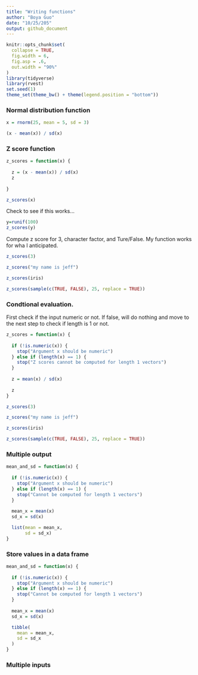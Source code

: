 ```yaml
---
title: "Writing functions"
author: "Boya Guo"
date: "10/25/205"
output: github_document
---
```


```r
knitr::opts_chunk$set(
  collapse = TRUE,
  fig.width = 6,
  fig.asp = .6,
  out.width = "90%"
)
library(tidyverse)
library(rvest)
set.seed(1)
theme_set(theme_bw() + theme(legend.position = "bottom"))
```


### Normal distribution function 
```r
x = rnorm(25, mean = 5, sd = 3)

(x - mean(x)) / sd(x)
```

### Z score function 
```r
z_scores = function(x) {
  
  z = (x - mean(x)) / sd(x)
  z
  
}

z_scores(x)
```

Check to see if this works...
```r
y=runif(100)
z_scores(y)
```

Compute z score for 3, character factor, and Ture/False. My function works for wha I anticipated.
```r
z_scores(3)

z_scores("my name is jeff")

z_scores(iris)

z_scores(sample(c(TRUE, FALSE), 25, replace = TRUE))
```

### Condtional evaluation. 

First check if the input numeric or not. If false, will do nothing and move to the next step to check if length is 1 or not. 
```r
z_scores = function(x) {
  
  if (!is.numeric(x)) {
    stop("Argument x should be numeric")
  } else if (length(x) == 1) {
    stop("Z scores cannot be computed for length 1 vectors")
  }
  
  z = mean(x) / sd(x)
  
  z
}
```

```r
z_scores(3)

z_scores("my name is jeff")

z_scores(iris)

z_scores(sample(c(TRUE, FALSE), 25, replace = TRUE))
```

### Multiple output 
```r
mean_and_sd = function(x) {
  
  if (!is.numeric(x)) {
    stop("Argument x should be numeric")
  } else if (length(x) == 1) {
    stop("Cannot be computed for length 1 vectors")
  }
  
  mean_x = mean(x)
  sd_x = sd(x)

  list(mean = mean_x, 
       sd = sd_x)
}
```

### Store values in a data frame 

```r
mean_and_sd = function(x) {
  
  if (!is.numeric(x)) {
    stop("Argument x should be numeric")
  } else if (length(x) == 1) {
    stop("Cannot be computed for length 1 vectors")
  }
  
  mean_x = mean(x)
  sd_x = sd(x)

  tibble(
    mean = mean_x, 
    sd = sd_x
  )
}
```

### Multiple inputs 
```r

```

